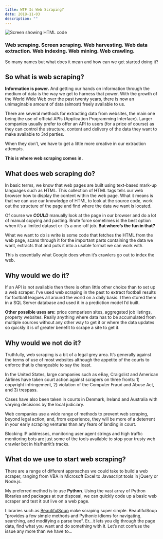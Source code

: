 ```yaml
---
title: WTF Is Web Scraping?
date: 2018-11-03
description: ""
---
```

![Screen showing HTML code](/images/html_screen.jpg)

### **Web scraping. Screen scraping. Web harvesting. Web data extraction. Web indexing. Web mining. Web crawling.**

So many names but what does it mean and how can we get started doing it?

## So what is web scraping?

**Information is power.** And getting our hands on information through the medium of data is the way we get to harness that power. With the growth of the World Wide Web over the past twenty years, there is now an unimaginable amount of data (almost) freely available to us.

There are several methods for extracting data from websites, the main one being the use of official APIs (Application Programming Interface). Larger companies usually prefer to offer an API to users (for a price of course) as they can control the structure, content and delivery of the data they want to make available to 3rd parties.

When they don’t, we have to get a little more creative in our extraction attempts.

**This is where web scraping comes in.**

## What does web scraping do?

In basic terms, we know that web pages are built using text-based mark-up languages such as HTML. This collection of HTML tags tells our web browser how to display the content within the web page. What it means is that we can use our knowledge of HTML to look at the source code, work out the structure of the page and find where the data we want is located.

Of course we _**COULD**_ manually look at the page in our browser and do a lot of manual copying and pasting. Brute force sometimes is the best option when it’s a limited dataset or it’s a one-off job. **But where’s the fun in that?**

What we want to do is write is some code that fetches the HTML from the web page, scans through it for the important parts containing the data we want, extracts that and puts it into a usable format we can work with.

This is essentially what Google does when it’s crawlers go out to index the web.

## Why would we do it?

If an API is not available then there is often little other choice than to set up a web scraper. I’ve used web scraping in the past to extract football results for football leagues all around the world on a daily basis. I then stored them in a SQL Server database and used it in a prediction model I’d built.

**Other possible uses are:** price comparison sites, aggregated job listings, property websites. Really anything where data has to be accumulated from multiple sources without any other way to get it or where the data updates so quickly it is of greater benefit to scrape a site to get it.

## Why would we not do it?

Truthfully, web scraping is a bit of a legal grey area. It’s generally against the terms of use of most websites although the appetite of the courts to enforce that is changeable to say the least.

In the United States, large companies such as eBay, Craigslist and American Airlines have taken court action against scrapers on three fronts: 1) copyright infringement, 2) violation of the Computer Fraud and Abuse Act, and 3) trespass.

Cases have also been taken in courts in Denmark, Ireland and Australia with varying decisions by the local judiciary.

Web companies use a wide range of methods to prevent web scraping, beyond legal action, and, from experience, they will be more of a deterrent in your early scraping ventures than any fears of landing in court.

Blocking IP addresses, monitoring user agent strings and high traffic monitoring bots are just some of the tools available to stop your trusty web crawler bot in his/her/it’s tracks.

## What do we use to start web scraping?

There are a range of different approaches we could take to build a web scraper, ranging from VBA in Microsoft Excel to Javascript tools in jQuery or Node.js.

My preferred method is to use **Python**. Using the vast array of Python libraries and packages at our disposal, we can quickly code up a basic web scraper and test it out live on a web page.

Libraries such as [BeautifulSoup](https://www.crummy.com/software/BeautifulSoup/doc) make scraping super simple. BeautifulSoup “provides a few simple methods and Pythonic idioms for navigating, searching, and modifying a parse tree”. Er&#8230;it lets you dig through the page data, find what you want and do something with it. Let’s not confuse the issue any more than we have to&#8230;
